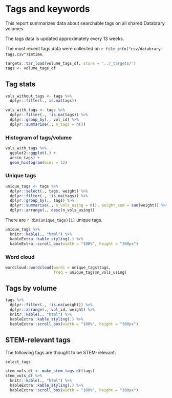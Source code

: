 # Tags and keywords

This report summarizes data about searchable tags on all shared Databrary volumes.

The tags data is updated approximately every 13 weeks.

The most recent tags data were collected on `r file.info("csv/databrary-tags.csv")$mtime`.

```r
targets::tar_load(volume_tags_df, store = '../_targets/')
tags <- volume_tags_df
```

## Tag stats {-}

```r
vols_without_tags <- tags %>%
  dplyr::filter(., is.na(tags))

vols_with_tags <- tags %>%
  dplyr::filter(., !is.na(tags)) %>%
  dplyr::group_by(., vol_id) %>%
  dplyr::summarise(., n_tags = n())
```

### Histogram of tags/volume {-}

```r
vols_with_tags %>%
  ggplot2::ggplot(.) +
  aes(n_tags) +
  geom_histogram(bins = 12)
```

### Unique tags {-}

```r
unique_tags <- tags %>%
  dplyr::select(., tags, weight) %>%
  dplyr::filter(., !is.na(tags)) %>%
  dplyr::group_by(., tags) %>%
  dplyr::summarise(., n_vols_using = n(), weight_sum = sum(weight)) %>%
  dplyr::arrange(., desc(n_vols_using))
```

There are `r dim(unique_tags)[1]` unique tags.

```r
unique_tags %>%
  knitr::kable(., "html") %>%
  kableExtra::kable_styling(.) %>%
  kableExtra::scroll_box(width = "100%", height = "300px")
```

### Word cloud {-}

```r
wordcloud::wordcloud(words = unique_tags$tags, 
                     freq = unique_tags$n_vols_using)
```

## Tags by volume {-}

```r
tags %>% 
  dplyr::filter(., !is.na(weight)) %>%
  dplyr::arrange(., vol_id, weight) %>%
  knitr::kable(., "html") %>%
  kableExtra::kable_styling(.) %>%
  kableExtra::scroll_box(width = "100%", height = "300px")
```

## STEM-relevant tags {-}

The following tags are thought to be STEM-relevant:

```r
select_tags
```

```r
stem_vols_df <- make_stem_tags_df(tags)
stem_vols_df %>%
  knitr::kable(., "html") %>%
  kableExtra::kable_styling(.) %>%
  kableExtra::scroll_box(width = "100%", height = "300px")
```
